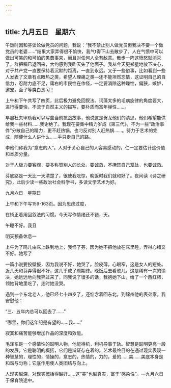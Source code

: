 ```yaml
---
---
---
```

title: 九月五日　星期六
---




午饭时因和芬谈论做党员的问题，我说：“我不禁止别人做党员但我决不要一个做党员的老婆……”结果大家弄得很不愉快，我气t得下山去散步了。人在气愤中可以做出可笑的和可怕的愚蠢事来，丽且对任何人全有敌意。散步一阵这愤怒就消灭了。群把稿已退回来，大约感到我昨天失了他面子。我从今天更郑星地放下决心，对于共产党一直要保持着沉默的距离，一直到永远。又于一些俗事，比如看到一些人发表了文章有点眼热之类，希望人理痛之类―还不能坦然忘情，这证明自己的自信力，忍耐力底不足，庸右的市民性在作怪，一定要消除这种燥性，偏狭，嫉妒，邀宠，面子等类白恶习！

上午和下午共写了四页，此后极力避免回叙法、词藻太多的毛病旋律的角度要大，进行得要快，不流于自然主义的描写，要朴质而富年弹性……。

早晨杜矢甲劝我可以写些当前抗战故事，他说这是贺龙他们的清思，他们希望能供给我一些材料……我谢绝了。我现在要集中精力岁成《第三代》，不为一些“政治事件”分散自己的精力，更不赶热锅，也刁反对别人赶热锅……。努力于艺术的完成，随便什么人讲什么……手只走自己的路。

李他们称我为“意志的人”。人对于关心自己的人容易感动的，仁一定要估计这价值和本质分量。

对于人极力要客观，要多称赞别人的长处，要诚恳，不掩饰自己笼处，也要诚恳。

芬底路是一天比一天清楚了，很使我吃惊，晚饭时我们就和好了。夜间读《诗之研究》，此后少读一些政治社会科学书，多读文学艺术为好。





九月六日　星期日


上午和下午写159-163页。因为思虑过度，

在矫正着用回叙法的习惯。今天写作情绪还不错，天。

午睡不好。我且

明天预备休息一

上午为了鸣儿由床上跌到地上，我怪了芬，因为她不把他放在床里睡，弄得心绪又不好。她写了

一篇小说要投壁报，因为我说不好，她哭了。脸皮薄，心眼窄，这是女人的短处。近几天和芬弄得很不好，这几乎成了周期律。晚饭后去看歌儿，这是稀有一次的愉决，她远远地向我奔过来了，同我说了很多的话，我抱她下山，给了一个西红柿，领她背地里吃了，走时她没哭。

遇到一个东北老人，他已经七十四岁了，还惦念着回东北，到锦州他的表弟家。我安慰他：

“三、五年内总可以回去了……”

“哪里，你们这年纪是有望的……我……”

寂寞和痛苦能够增加作品的深度和效能。

毛泽东是一个感情性的聪明人物，他能待机，利机导事于轨。智慧是聪明更高一段的发展，它是聪明的概括，它们是辩证存在着的。艺术最终目的在通过现实表现一种智慧的，理性的，情操的，意志的，热情的，力的，爱的……美……美底本身是和谐与匀称；它底作用使人类团结与向上。

人现实越深，对现实概括得越好……这“美”也越真实，富于“感染性”。―九月六日于保育院途中。